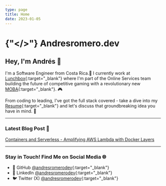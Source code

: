 ```yaml
---
type: page
title: Home
date: 2023-01-05
---
```


# {"</>"} Andresromero.dev

## Hey, I'm Andrés 👋

I'm a Software Engineer from Costa Rica.🌴 
I currently work at [Lunchbox](https://www.lunchboxentertainment.com){:target="_blank"} where I'm part of the Online Services team building the future of competitive gaming with a revolutionary new [MOBA](https://en.wikipedia.org/wiki/Multiplayer_online_battle_arena){:target="_blank"}. 🎮

From coding to leading, I've got the full stack covered - take a dive into my [Resume](https://andresromerodev.notion.site/andresromerodev/Andr-s-Romero-1c7e5808a418431b8df0dd4fa63c25ba){:target="_blank"} and let's discuss that groundbreaking idea you have in mind. 🧠

---
### Latest Blog Post 📝
[Containers and Serverless - Amplifying AWS Lambda with Docker Layers](https://www.andresromero.dev/posts/containers-and-serverless)

---
### Stay in Touch! Find Me on Social Media 🌐

- 🐙 GitHub [@andresromerodev](https://github.com/andresromerodev){:target="_blank"}
- 💼 LinkedIn [@andresromerodev](https://www.linkedin.com/in/andresromerodev){:target="_blank"}
- 🐦 Twitter (X) [@andresromerodev](https://www.x.com/andresromerodev){:target="_blank"}
